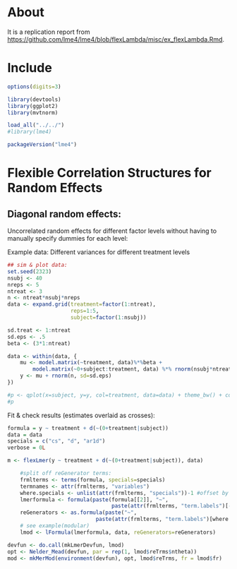 # About

It is a replication report from [https://github.com/lme4/lme4/blob/flexLambda/misc/ex_flexLambda.Rmd](https://github.com/lme4/lme4/blob/flexLambda/misc/ex_flexLambda.Rmd).

# Include

```r
options(digits=3)

library(devtools)
library(ggplot2)
library(mvtnorm)
```

```r
load_all("../../")
#library(lme4)
```

```r
packageVersion("lme4")
```

# Flexible Correlation Structures for Random Effects

## Diagonal random effects:

Uncorrelated random effects for different factor levels without having to manually specify
dummies for each level:

Example data: Different variances for different treatment levels

```r
## sim & plot data:
set.seed(2323)
nsubj <- 40
nreps <- 5
ntreat <- 3
n <- ntreat*nsubj*nreps
data <- expand.grid(treatment=factor(1:ntreat), 
					reps=1:5, 
					subject=factor(1:nsubj))

sd.treat <- 1:ntreat
sd.eps <- .5
beta <- (3*1:ntreat)

data <- within(data, {
	mu <- model.matrix(~treatment, data)%*%beta + 
		model.matrix(~0+subject:treatment, data) %*% rnorm(nsubj*ntreat, sd=rep(sd.treat, e=nsubj))
	y <- mu + rnorm(n, sd=sd.eps)
}) 
```

```r
#p <- qplot(x=subject, y=y, col=treatment, data=data) + theme_bw() + coord_flip() 
#p
```

Fit & check results (estimates overlaid as crosses):

```r
formula = y ~ treatment + d(~(0+treatment|subject))
data = data
specials = c("cs", "d", "ar1d")
verbose = 0L
```

```r
m <- flexLmer(y ~ treatment + d(~(0+treatment|subject)), data)
```

```r
	#split off reGenerator terms:
	frmlterms <- terms(formula, specials=specials)
	termnames <- attr(frmlterms, "variables")
	where.specials <- unlist(attr(frmlterms, "specials"))-1 #offset by one since response is counted
	lmerformula <- formula(paste(formula[[2]], "~", 
								 paste(attr(frmlterms, "term.labels")[-where.specials], collapse="+")))
	reGenerators <- as.formula(paste("~",
							paste(attr(frmlterms, "term.labels")[where.specials], collapse="+")))
	# see example(modular)
	lmod <- lFormula(lmerformula, data, reGenerators=reGenerators)
```

```r
devfun <- do.call(mkLmerDevfun, lmod)
opt <- Nelder_Mead(devfun, par = rep(1, lmod$reTrms$ntheta))
mod <- mkMerMod(environment(devfun), opt, lmod$reTrms, fr = lmod$fr)
```
